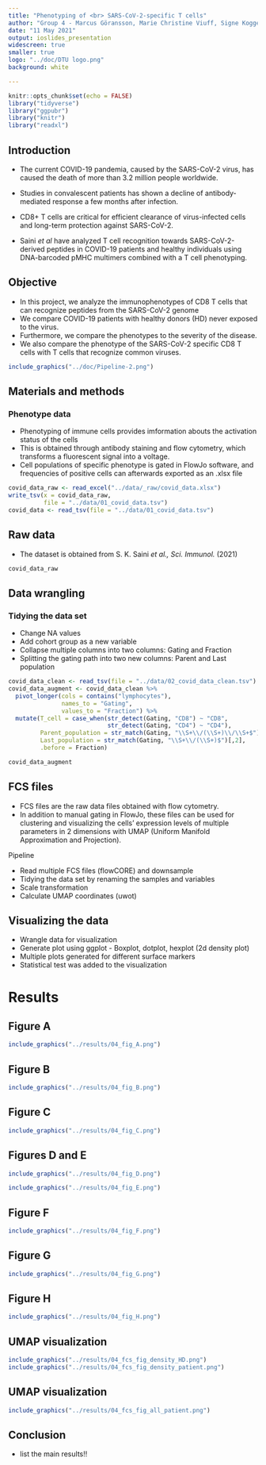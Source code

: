 ```yaml
---
title: "Phenotyping of <br> SARS-CoV-2-specific T cells"
author: "Group 4 - Marcus Göransson, Marie Christine Viuff, Signe Koggersbøl Skadsborg, Susana Patricia Hernandez, Yogesh Basavaraju"
date: "11 May 2021"
output: ioslides_presentation
widescreen: true
smaller: true
logo: "../doc/DTU logo.png"
background: white

---
```


```r
knitr::opts_chunk$set(echo = FALSE)
library("tidyverse")
library("ggpubr")
library("knitr")
library("readxl")
```


## Introduction

- The current COVID-19 pandemia, caused by the SARS-CoV-2 virus, has caused the death of more than 3.2 million people worldwide.

- Studies in convalescent patients has shown a decline of antibody-mediated response a few months after infection. 

- CD8+ T cells are critical for efficient clearance of virus-infected cells and long-term protection against SARS-CoV-2.

- Saini *et al* have analyzed T cell recognition towards SARS-CoV-2-derived peptides in COVID-19 patients and healthy individuals using DNA-barcoded pMHC multimers combined with a T cell phenotyping.

## Objective

* In this project, we analyze the immunophenotypes of CD8 T cells that can recognize peptides from the SARS-CoV-2 genome 
* We compare COVID-19 patients with healthy donors (HD) never exposed to the virus.
* Furthermore, we compare the phenotypes to the severity of the disease.
* We also compare the phenotype of the SARS-CoV-2 specific CD8 T cells with T cells that recognize common viruses.

```r
include_graphics("../doc/Pipeline-2.png")
```





## Materials and methods

### Phenotype data

- Phenotyping of immune cells provides imformation abouts the activation status of the cells
- This is obtained through antibody staining and flow cytometry, which transforms a fluorescent signal into a voltage.
- Cell populations of specific phenotype is gated in FlowJo software, and frequencies of positive cells can afterwards exported as an .xlsx file



```r
covid_data_raw <- read_excel("../data/_raw/covid_data.xlsx")
write_tsv(x = covid_data_raw,
          file = "../data/01_covid_data.tsv")
covid_data <- read_tsv(file = "../data/01_covid_data.tsv")
```


## Raw data {.smaller}

* The dataset is obtained from S. K. Saini *et al., Sci. Immunol.* (2021)

```r
covid_data_raw
```



## Data wrangling 
### Tidying the data set
* Change NA values
* Add cohort group as a new variable
* Collapse multiple columns into two columns: Gating and Fraction
* Splitting the gating path into two new columns: Parent and Last population


```r
covid_data_clean <- read_tsv(file = "../data/02_covid_data_clean.tsv")
covid_data_augment <- covid_data_clean %>% 
  pivot_longer(cols = contains("lymphocytes"),
               names_to = "Gating",
               values_to = "Fraction") %>% 
  mutate(T_cell = case_when(str_detect(Gating, "CD8") ~ "CD8",
                            str_detect(Gating, "CD4") ~ "CD4"),
         Parent_population = str_match(Gating, "\\S+\\/(\\S+)\\/\\S+$")[,2],
         Last_population = str_match(Gating, "\\S+\\/(\\S+)$")[,2],
         .before = Fraction)
```
```r
covid_data_augment
```

## FCS files

* FCS files are the raw data files obtained with flow cytometry.
* In addition to manual gating in FlowJo, these files can be used for clustering and visualizing the cells' expression levels of multiple parameters in 2 dimensions with UMAP (Uniform Manifold Approximation and Projection).

Pipeline

* Read multiple FCS files (flowCORE) and downsample
* Tidying the data set by renaming the samples and variables
* Scale transformation
* Calculate UMAP coordinates (uwot)


## Visualizing the data

* Wrangle data for visualization
* Generate plot using ggplot - Boxplot, dotplot, hexplot (2d density plot)
* Multiple plots generated for different surface markers
* Statistical test was added to the visualization




# Results {.smaller}

## Figure A

```r
include_graphics("../results/04_fig_A.png")
```

## Figure B
```r
include_graphics("../results/04_fig_B.png")
```

## Figure C

```r
include_graphics("../results/04_fig_C.png")
```

## Figures D and E
```r
include_graphics("../results/04_fig_D.png")
```
```r
include_graphics("../results/04_fig_E.png")
```

## Figure F

```r
include_graphics("../results/04_fig_F.png")
```

## Figure G

```r
include_graphics("../results/04_fig_G.png")
```

## Figure H

```r
include_graphics("../results/04_fig_H.png")
```

## UMAP visualization

```r
include_graphics("../results/04_fcs_fig_density_HD.png")
include_graphics("../results/04_fcs_fig_density_patient.png")
```

## UMAP visualization
```r
include_graphics("../results/04_fcs_fig_all_patient.png")
```


## Conclusion

* list the main results!!


